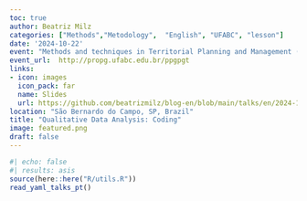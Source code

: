 ```yaml
---
toc: true
author: Beatriz Milz
categories: ["Methods","Metodology",  "English", "UFABC", "lesson"]
date: '2024-10-22'
event: "Methods and techniques in Territorial Planning and Management (PGT-605)"
event_url:  http://propg.ufabc.edu.br/ppgpgt
links:
- icon: images
  icon_pack: far
  name: Slides
  url: https://github.com/beatrizmilz/blog-en/blob/main/talks/en/2024-10-22-ufabc-coding-qualitative-data/slides.pdf
location: "São Bernardo do Campo, SP, Brazil"
title: "Qualitative Data Analysis: Coding"
image: featured.png
draft: false
---
```


```r
#| echo: false
#| results: asis
source(here::here("R/utils.R"))
read_yaml_talks_pt()
```

<br>
